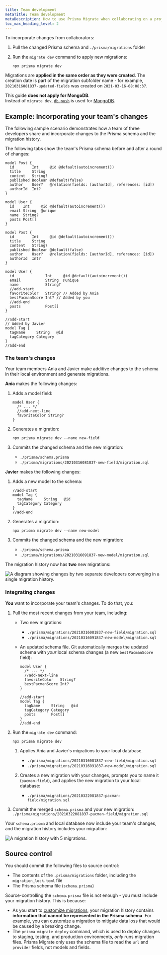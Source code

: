 ```yaml
---
title: Team development
metaTitle: Team development
metaDescription: How to use Prisma Migrate when collaborating on a project as a team.
toc_max_heading_level: 2
---
```


<TopBlock title={frontMatter.title}>

To incorporate changes from collaborators:

1. Pull the changed Prisma schema and `./prisma/migrations` folder
1. Run the `migrate dev` command to apply new migrations:

   ```terminal
   npx prisma migrate dev
   ```

Migrations are **applied in the same order as they were created**. The creation date is part of the migration subfolder name - for example, `20210316081837-updated-fields` was created on `2021-03-16-08:08:37`.

<Admonition type="info">

This guide **does not apply for MongoDB**.<br />
Instead of `migrate dev`, [`db push`](/orm/prisma-migrate/workflows/prototyping-your-schema) is used for [MongoDB](/orm/overview/databases/mongodb).

</Admonition>

</TopBlock>

## Example: Incorporating your team's changes

The following sample scenario demonstrates how a team of three developers share and incorporate changes to the Prisma schema and the migration history.

The following tabs show the team's Prisma schema before and after a round of changes:

<TabbedContent>

<TabItem value="Before">

```prisma file=schema.prisma 
model Post {
  id        Int     @id @default(autoincrement())
  title     String
  content   String?
  published Boolean @default(false)
  author    User?   @relation(fields: [authorId], references: [id])
  authorId  Int?
}

model User {
  id    Int     @id @default(autoincrement())
  email String  @unique
  name  String?
  posts Post[]
}
```

</TabItem>

<TabItem value="After">

```prisma file=schema.prisma highlight=14,15,19-23;add
model Post {
  id        Int     @id @default(autoincrement())
  title     String
  content   String?
  published Boolean @default(false)
  author    User?   @relation(fields: [authorId], references: [id])
  authorId  Int?
}

model User {
  id              Int     @id @default(autoincrement())
  email           String  @unique
  name            String?
  //add-start
  favoriteColor   String? // Added by Ania
  bestPacmanScore Int? // Added by you
  //add-end
  posts           Post[]
}

//add-start
// Added by Javier
model Tag {
  tagName     String   @id
  tagCategory Category
}
//add-end
```

</TabItem>
</TabbedContent>

### The team's changes

Your team members Ania and Javier make additive changes to the schema in their local environment and generate migrations.

**Ania** makes the following changes:

1. Adds a model field:

   ```prisma highlight=3;add
   model User {
     /* ... */
     //add-next-line
     favoriteColor String?
   }
   ```

1. Generates a migration:

   ```terminal
   npx prisma migrate dev --name new-field
   ```

1. Commits the changed schema and the new migration:

   - `./prisma/schema.prisma`
   - `./prisma/migrations/20210316081837-new-field/migration.sql`

**Javier** makes the following changes:

1. Adds a new model to the schema:

   ```prisma highlight=1-4;add
   //add-start
   model Tag {
     tagName     String   @id
     tagCategory Category
   }
   //add-end
   ```

1. Generates a migration:

   ```terminal
   npx prisma migrate dev --name new-model
   ```

1. Commits the changed schema and the new migration:

   - `./prisma/schema.prisma`
   - `./prisma/migrations/20210316091837-new-model/migration.sql`

The migration history now has **two** new migrations:

![A diagram showing changes by two separate developers converging in a single migration history.](migrate-team-dev.png)

### Integrating changes

**You** want to incorporate your team's changes. To do that, you:

1. Pull the most recent changes from your team, including:

   - Two new migrations:

     - `./prisma/migrations/20210316081837-new-field/migration.sql`
     - `./prisma/migrations/20210316091837-new-model/migration.sql`

   - An updated schema file. Git automatically merges the updated schema with _your_ local schema changes (a new `bestPacmanScore` field):

     ```prisma highlight=3,7-11;add
     model User {
       /* ... */
       //add-next-line
       favoriteColor   String?
       bestPacmanScore Int?
     }
     
     //add-start
     model Tag {
       tagName     String   @id
       tagCategory Category
       posts       Post[]
     }
     //add-end
     ```

1. Run the `migrate dev` command:

   ```terminal
   npx prisma migrate dev
   ```

   1. Applies Ania and Javier's migrations to your local database.

      - `./prisma/migrations/20210316081837-new-field/migration.sql`
      - `./prisma/migrations/20210316091837-new-model/migration.sql`

   1. Creates a new migration with your changes, prompts you to name it (`pacman-field`), and applies the new migration to your local database:

      - `./prisma/migrations/20210322081837-pacman-field/migration.sql`

1. Commit the merged `schema.prisma` and your new migration: `./prisma/migrations/20210322081837-pacman-field/migration.sql`

Your `schema.prisma` and local database now include your team's changes, and the migration history includes your migration:

![A migration history with 5 migrations.](migration-history.png)

## Source control

You should commit the following files to source control:

- The contents of the `.prisma/migrations` folder, including the `migration_lock.toml` file
- The Prisma schema file (`schema.prisma`)

Source-controlling the `schema.prisma` file is not enough - you must include your migration history. This is because:

- As you start to [customize migrations](customizing-migrations), your migration history contains **information that cannot be represented in the Prisma schema**. For example, you can customize a migration to mitigate data loss that would be caused by a breaking change.
- The `prisma migrate deploy` command, which is used to deploy changes to staging, testing, and production environments, _only_ runs migration files. Prisma Migrate only uses the schema file to read the `url` and `provider` fields, not models and fields.
